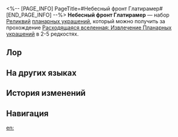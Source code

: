 <%-- [PAGE_INFO]
PageTitle=#Небесный фронт Глатирамер#
[END_PAGE_INFO] --%>
{{Набор Реликвий Инфобокс
|id           = 83114
|Изображение  = Предмет Небесный фронт Глатирамер.png
|Тип          = Планарное украшение
|2пБонус      = Повышает силу атаки владельца на 12%. Если скорость владельца выше или равна 135/160 ед., то наносимый им урон повышается на 12%/18%.
|Сфера        = Железная кавалерия Глатирамера
|Вязь         = Безмолвная могила Глатирамера
|Редкость     = 2345
|Источник2.1  = [[Расходящаяся вселенная: Извлечение Планарных украшений]]
|Источник3.1  = [[Расходящаяся вселенная: Извлечение Планарных украшений]]
|Источник4.1  = [[Расходящаяся вселенная: Извлечение Планарных украшений]]
|Источник5.1  = [[Расходящаяся вселенная: Извлечение Планарных украшений]]
|Источник5.2  = [[Синтез реликвий]]
|Свойство1    = 
|Свойство2    = 
|Свойство3    = 
}}
'''Небесный фронт Глатирамер''' — набор [[Реликвии|Реликвий]] [[:Категория:Планарные украшения|планарных украшений]], который можно получить за прохождение [[Расходящаяся вселенная: Извлечение Планарных украшений]] в 2-5{{Иконка/Звёзды|1}} редкостях.

==Лор==
{{Реликвия Лор|Небесный фронт Глатирамер}}

==На других языках==
{{На других языках
|en   = Firmament Frontline: Glamoth
|zhs  = 苍穹战线格拉默
|zht  = 蒼穹戰線格拉默
|ja   = 蒼穹戦線グラモス
|ko   = 창공 전선 그라모스
|es   = Glamoth, frente del firmamento
|fr   = Glamoth, ligne de front du firmament
|ru   = Небесный фронт Глатирамер
|th   = Firmament Frontline: Glamoth
|vi   = Glamoth, Chiến Tuyến Không Trung
|de   = Himmelsfront Glamoth
|id   = Firmament Frontline: Glamoth
|pt   = Linha de Frente: Firmamento de Glamoth
}}

==История изменений==
{{История изменений|3.5}}

==Навигация==
{{Наборы реликвий Навбокс}}

[[en:]]